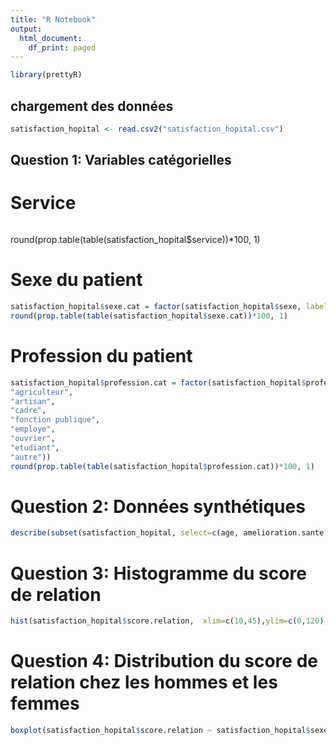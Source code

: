 ```yaml
---
title: "R Notebook"
output:
  html_document:
    df_print: paged
---
```


```r
library(prettyR)
```

## chargement des données

```r
satisfaction_hopital <- read.csv2("satisfaction_hopital.csv")
```


## Question 1: Variables catégorielles

# Service

```r
```
round(prop.table(table(satisfaction_hopital$service))*100, 1)

# Sexe du patient

```r
satisfaction_hopital$sexe.cat = factor(satisfaction_hopital$sexe, labels = c("homme", "femme"))
round(prop.table(table(satisfaction_hopital$sexe.cat))*100, 1)
```


# Profession du patient

```r
satisfaction_hopital$profession.cat = factor(satisfaction_hopital$profession, labels = c(
"agriculteur", 
"artisan", 
"cadre", 
"fonction publique", 
"employe", 
"ouvrier", 
"etudiant", 
"autre"))
round(prop.table(table(satisfaction_hopital$profession.cat))*100, 1)
```

# Question 2: Données synthétiques

```r
describe(subset(satisfaction_hopital, select=c(age, amelioration.sante, amelioration.moral, recommander, score.relation, score.information)), num.desc=c("mean","median","sd","min","max","valid.n"))
```

# Question 3: Histogramme du score de relation

```r
hist(satisfaction_hopital$score.relation,  xlim=c(10,45),ylim=c(0,120), main = "Etude de satisfaction", xlab="score de relation", ylab="nb de données")
```

# Question 4: Distribution du score de relation chez les hommes et les femmes


```r
boxplot(satisfaction_hopital$score.relation ~ satisfaction_hopital$sexe.cat, main="Comparaison du score.relation en fonction du sexe du patient")
```
